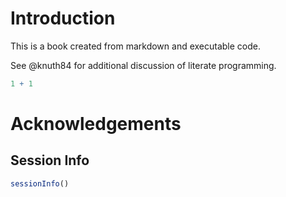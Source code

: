 # Introduction

This is a book created from markdown and executable code.

See @knuth84 for additional discussion of literate programming.

```r
1 + 1
```

# Acknowledgements

## Session Info {#session_info}

```r
sessionInfo()
```
